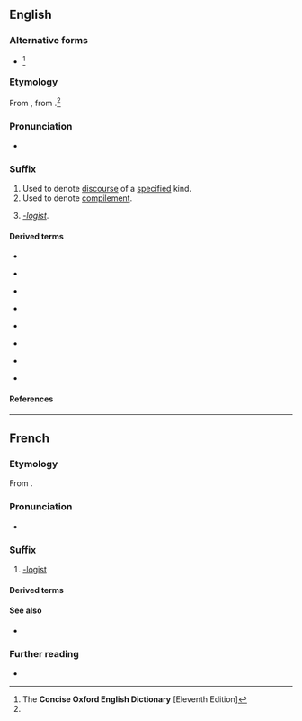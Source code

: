 {{also|logue|logué}}

==English==

===Alternative forms===
* {{l|en|-log}} {{qualifier|US}}<ref name="COED-alt&etym">The '''Concise Oxford English Dictionary''' [Eleventh Edition]</ref>

===Etymology===
{{root|en|ine-pro|*leǵ-}}
From {{bor|en|fr|-logue}}, from {{der|en|grc|-λόγος|t=one who speaks (in a certain manner)}}.<ref name="COED-alt&etym"/>

===Pronunciation===
* {{a|UK}} {{IPA|en|/lɒɡ/}}

===Suffix===
{{head|en|suffix|plural|-logues}}

# Used to denote [[discourse]] of a [[specify|specified]] kind.
# Used to denote [[compilement]].
# {{lb|en|rare}} ''[[-logist]]''.

====Derived terms====
{{suffixsee|en}}
{{rel-top4|-discourse}}
* {{l|en|dialogue}}
{{rel-mid4}}
* {{l|en|monologue}}
{{rel-mid4}}
* {{l|en|weblog|weblog(ue)}}
{{rel-bottom}}
{{rel-top4|-compilation}}
* {{l|en|analogue}}
{{rel-mid4}}
* {{l|en|catalogue}}
{{rel-mid4}}
* {{l|en|epilogue}}
{{rel-mid4}}
* {{l|en|prologue}}
{{rel-mid4}}
{{rel-bottom}}
{{rel-top4|-logist}}
* {{l|en|ideologue}}
{{rel-mid4}}
{{rel-mid4}}
{{rel-bottom}}

====References====
<references/>

----

==French==

===Etymology===
From {{bor|fr|grc|λόγος}}.

===Pronunciation===
* {{fr-IPA}}

===Suffix===
{{fr-suffix}}

# [[-logist]]

====Derived terms====
{{suffixsee|fr}}

====See also====
* {{l|fr|-logie}}

===Further reading===
* {{R:TLFi}}